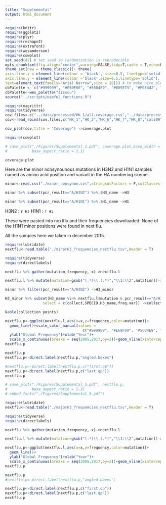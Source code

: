 ```yaml
---
title: "Supplemental"
output: html_document
---
```


```r
require(knitr)
require(ggplot2)
require(plyr)
require(reshape2)
require(extrafont)
require(wesanderson)
require(cowplot)
set.seed(42) # Set seed so randomization is reproducible
opts_chunk$set(fig.align="center",warning=FALSE,tidy=T,cache = T,echo=F)
theme_set(new = theme_classic()+ theme(
axis.line.x = element_line(colour = 'black', size=0.5, linetype='solid'),
axis.line.y = element_line(colour ='black',size=0.5,linetype='solid'),
text=element_text(family="Arial Narrow",size = 18))) # to make nice plots
cbPalette <- c("#999999", "#E69F00", "#56B4E9", "#009E73", "#F0E442", "#0072B2", "#D55E00", "#CC79A7")
cbPalette<-wes_palette("Zissou")
source("../scripts/useful_functions.R")
```


```r
require(magrittr)
require(tidyverse)
cov.files<-c("../data/processed/HK_1/all.coverage.csv","../data/processed/HK_2/all.coverage.csv","../data/processed/HK_6/all.coverage.csv","../data/processed/HK_7/all.coverage.csv","../data/processed/HK_8/all.coverage.csv","../data/processed/cali09/all.coverage.csv","../data/processed/cali09_2/all.coverage.csv","../data/processed/victoria/all.coverage.csv","../data/processed/victoria_2/all.coverage.csv","../data/processed/perth/all.coverage.csv","../data/processed/perth_2/all.coverage.csv")
cov<-read_rbind(cov.files,c("HK_1","HK_2","HK_6","HK_7","HK_8","cali09","cali09_2","victoria","victoria_2","perth","perth_2"))
```

```r
cov_plot(cov,title = "Coverage") ->coverage.plot

require(cowplot)

# save_plot("./Figures/Supplemental_1.pdf", coverage.plot,base_width = 15.0,
#           base_aspect_ratio = 1.1)

coverage.plot
```


Here are the minor nonsynounous mutations in H3N2 and H1N1 samples named as amino acid position and variant in the HA numbering skeme.
```r
minor<-read.csv("./minor_nonsynom.cvs",stringsAsFactors = F,colClasses = c('onset'='Date','collect'='Date'))

minor %>% subset(pcr_result=="A/H3N2") %>%.$H3_name ->H3

minor %>% subset(pcr_result=="A/H1N1") %>%.$H1_name ->H1


```

H3N2 : `r H3`
H1N1 : `r H1`

These were pasted into nextflu and their frequencies downloaded. None of the H1N1 minor positions were found in next flu.

All the samples here we taken in december 2015.
```r



require(lubridate)
nextflu<-read.table("./minorH3_frequencies_nextflu.tsv",header = T)

require(tidyverse)
require(directlabels)

nextflu %>% gather(mutation,frequency,-x)->nextflu.l

nextflu.l %>% mutate(mutation=gsub("(.*)\\.(.*)","\\1:\\2",mutation))->nextflu.l

minor %>% filter(pcr_result=="A/H3N2") ->H3_minor

H3_minor %>% subset(H3_name %in% nextflu.l$mutation & pcr_result=="A/H3N2",
                 select = c(collect,SPECID,H3_name,freq.var)) ->collection_points

kable(collection_points)

nextflu.p<-ggplot(nextflu.l,aes(x=x,y=frequency,color=mutation))+
  geom_line()+scale_color_manual(values = 
                                   c("#999999", "#E69F00", "#56B4E9", "#009E73", "#F0E442", "#0072B2", "#D55E00", "#CC79A7"))+
  ylab("Global Frequency")+xlab("Year")+
  scale_x_continuous(breaks = seq(2005,2017,by=2))+geom_vline(xintercept =2015,linetype=2,alpha=0.5)
nextflu.p

nextflu.p
nextflu.p<-direct.label(nextflu.p,"angled.boxes")

#nextflu.p<-direct.label(nextflu.p,c("first.qp"))
nextflu.p<-direct.label(nextflu.p,c("last.qp"))
nextflu.p

# save_plot("./Figures/Supplemental_5.pdf", nextflu.p,
#           base_aspect_ratio = 1.3)
# embed_fonts("./Figures/Supplemental_5.pdf")

```

```r

require(lubridate)
nextflu<-read.table("./majorH3_frequencies_nextflu.tsv",header = T)

require(tidyverse)
require(directlabels)

nextflu %>% gather(mutation,frequency,-x)->nextflu.l

nextflu.l %>% mutate(mutation=gsub("(.*)\\.(.*)","\\1:\\2",mutation))->nextflu.l

nextflu.p<-ggplot(nextflu.l,aes(x=x,y=frequency,color=mutation))+
  geom_line()+
  ylab("Global Frequency")+xlab("Year")+
  scale_x_continuous(breaks = seq(2005,2017,by=2))+geom_vline(xintercept =2015,linetype=2,alpha=0.5)
nextflu.p

nextflu.p
#nextflu.p<-direct.label(nextflu.p,"angled.boxes")

nextflu.p<-direct.label(nextflu.p,c("first.qp"))
nextflu.p<-direct.label(nextflu.p,c("last.qp"))
nextflu.p
```